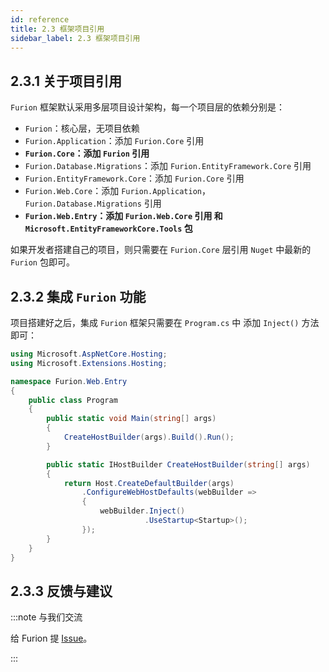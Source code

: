 ```yaml
---
id: reference
title: 2.3 框架项目引用
sidebar_label: 2.3 框架项目引用
---
```


## 2.3.1 关于项目引用

`Furion` 框架默认采用多层项目设计架构，每一个项目层的依赖分别是：

- `Furion`：核心层，无项目依赖
- `Furion.Application`：添加 `Furion.Core` 引用
- **`Furion.Core`：添加 `Furion` 引用**
- `Furion.Database.Migrations`：添加 `Furion.EntityFramework.Core` 引用
- `Furion.EntityFramework.Core`：添加 `Furion.Core` 引用
- `Furion.Web.Core`：添加 `Furion.Application`，`Furion.Database.Migrations` 引用
- **`Furion.Web.Entry`：添加 `Furion.Web.Core` 引用 和 `Microsoft.EntityFrameworkCore.Tools` 包**

如果开发者搭建自己的项目，则只需要在 `Furion.Core` 层引用 `Nuget` 中最新的 `Furion` 包即可。

## 2.3.2 集成 `Furion` 功能

项目搭建好之后，集成 `Furion` 框架只需要在 `Program.cs` 中 添加 `Inject()` 方法即可：

```cs {18}
using Microsoft.AspNetCore.Hosting;
using Microsoft.Extensions.Hosting;

namespace Furion.Web.Entry
{
    public class Program
    {
        public static void Main(string[] args)
        {
            CreateHostBuilder(args).Build().Run();
        }

        public static IHostBuilder CreateHostBuilder(string[] args)
        {
            return Host.CreateDefaultBuilder(args)
                .ConfigureWebHostDefaults(webBuilder =>
                {
                    webBuilder.Inject()
                              .UseStartup<Startup>();
                });
        }
    }
}
```

## 2.3.3 反馈与建议

:::note 与我们交流

给 Furion 提 [Issue](https://gitee.com/monksoul/Furion/issues/new?issue)。

:::
